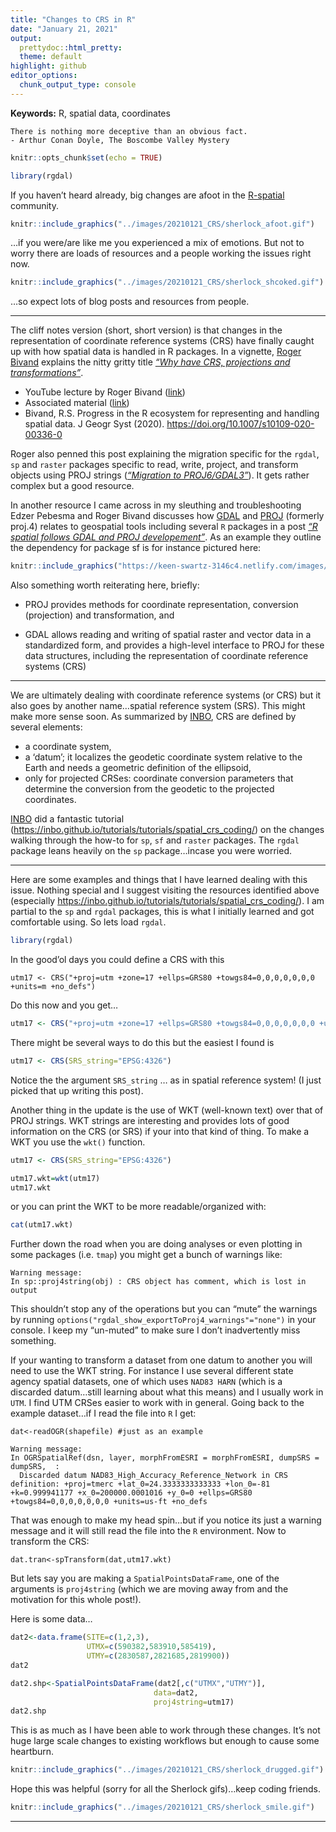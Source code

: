 ```yaml
---
title: "Changes to CRS in R"
date: "January 21, 2021"
output: 
  prettydoc::html_pretty:
  theme: default
highlight: github
editor_options: 
  chunk_output_type: console
---
```

  
__Keywords:__ R, spatial data, coordinates

    There is nothing more deceptive than an obvious fact.
    - Arthur Conan Doyle, The Boscombe Valley Mystery

```r
knitr::opts_chunk$set(echo = TRUE)

library(rgdal)
```

If you haven't heard already, big changes are afoot in the [R-spatial](https://rspatial.org/){target="_blank"} community. 
```r
knitr::include_graphics("../images/20210121_CRS/sherlock_afoot.gif")
```

...if you were/are like me you experienced a mix of emotions. But not to worry there are loads of resources and a people working the issues right now. 

```r
knitr::include_graphics("../images/20210121_CRS/sherlock_shcoked.gif")
```

...so expect lots of blog posts and resources from people.

***

The cliff notes version (short, short version) is that changes in the representation of coordinate reference systems (CRS) have finally caught up with how spatial data is handled in R packages. In a vignette, [Roger Bivand](https://twitter.com/RogerBivand){target="_blank"} explains the nitty gritty title [_"Why have CRS, projections and transformations"_](https://rgdal.r-forge.r-project.org/articles/CRS_projections_transformations.html){target="_blank"}.

* YouTube lecture by Roger Bivand ([link](https://youtu.be/2H1Tn4oN32M){target="_blank"})
* Associated material ([link](https://rsbivand.github.io/ECS530_h20/ECS530_III.html){target="_blank"})
* Bivand, R.S. Progress in the R ecosystem for representing and handling spatial data. J Geogr Syst (2020). [https://doi.org/10.1007/s10109-020-00336-0](https://doi.org/10.1007/s10109-020-00336-0){target="_blank"}

Roger also penned this post explaining the migration specific for the `rgdal`, `sp` and `raster` packages specific to read, write, project, and transform objects using PROJ strings ([_"Migration to PROJ6/GDAL3"_](https://cran.r-project.org/web/packages/rgdal/vignettes/PROJ6_GDAL3.html#Migration_to_PROJ6GDAL3){target="_blank"}). It gets rather complex but a good resource.  

In another resource I came across in my sleuthing and troubleshooting Edzer Pebesma and Roger Bivand discusses how [GDAL](https://gdal.org/){target="_blank"} and [PROJ](https://proj.org){target="_blank"} (formerly
proj.4) relates to geospatial tools including several `R` packages in a post [_"R spatial follows GDAL and PROJ developement"_](https://www.r-spatial.org/r/2020/03/17/wkt.html){target="_blank"}. As an example they outline the dependency for package sf is for instance pictured here:

```r
knitr::include_graphics("https://keen-swartz-3146c4.netlify.com/images/sf_deps.png")
```

Also something worth reiterating here, briefly: 

* PROJ provides methods for coordinate representation, conversion
(projection) and transformation, and

* GDAL allows reading and writing of spatial raster and vector data
in a standardized form, and provides a high-level interface to PROJ
for these data structures, including the representation of coordinate reference systems (CRS)

***

We are ultimately dealing with coordinate reference systems (or CRS) but it also goes by another name...spatial reference system (SRS). This might make more sense soon. As summarized by [INBO](https://github.com/inbo){target="_blank"}, CRS are defined by several elements:

* a coordinate system,
* a ‘datum’; it localizes the geodetic coordinate system relative to the Earth and needs a geometric definition of the ellipsoid,
* only for projected CRSes: coordinate conversion parameters that determine the conversion from the geodetic to the projected coordinates.

[INBO](https://github.com/inbo){target="_blank"} did a fantastic tutorial ([https://inbo.github.io/tutorials/tutorials/spatial_crs_coding/](https://inbo.github.io/tutorials/tutorials/spatial_crs_coding/){target="_blank"}) on the changes walking through the how-to for `sp`, `sf` and `raster` packages. The `rgdal` package leans heavily on the `sp` package...incase you were worried.  

***

Here are some examples and things that I have learned dealing with this issue. Nothing special and I suggest visiting the resources identified above (especially [https://inbo.github.io/tutorials/tutorials/spatial_crs_coding/](https://inbo.github.io/tutorials/tutorials/spatial_crs_coding/){target="_blank"}). I am partial to the `sp` and `rgdal` packages, this is what I initially learned and got comfortable using. So lets load `rgdal`.

```r
library(rgdal)
```

In the good'ol days you could define a CRS with this

```
utm17 <- CRS("+proj=utm +zone=17 +ellps=GRS80 +towgs84=0,0,0,0,0,0,0 +units=m +no_defs")
```

Do this now and you get...

```r
utm17 <- CRS("+proj=utm +zone=17 +ellps=GRS80 +towgs84=0,0,0,0,0,0,0 +units=m +no_defs")
```

There might be several ways to do this but the easiest I found is 

```r
utm17 <- CRS(SRS_string="EPSG:4326")
```
Notice the the argument `SRS_string` ... as in spatial reference system! (I just picked that up writing this post).

Another thing in the update is the use of WKT (well-known text) over that of PROJ strings. WKT strings are interesting and provides lots of good information on the CRS (or SRS) if your into that kind of thing. To make a WKT you use the `wkt()` function.

```r
utm17 <- CRS(SRS_string="EPSG:4326")

utm17.wkt=wkt(utm17)
utm17.wkt

```

or you can print the WKT to be more readable/organized with:

```r
cat(utm17.wkt)
```

Further down the road when you are doing analyses or even plotting in some packages (i.e. `tmap`) you might get a bunch of warnings like:

```
Warning message:
In sp::proj4string(obj) : CRS object has comment, which is lost in output
```

This shouldn't stop any of the operations but you can "mute" the warnings by running `options("rgdal_show_exportToProj4_warnings"="none")` in your console. I keep my "un-muted" to make sure I don't inadvertently miss something.  

If your wanting to transform a dataset from one datum to another you will need to use the WKT string. For instance I use several different state agency spatial datasets, one of which uses `NAD83 HARN` (which is a discarded datum...still learning about what this means) and I usually work in `UTM`. I find UTM CRSes easier to work with in general. Going back to the example dataset...if I read the file into `R` I get:

```
dat<-readOGR(shapefile) #just as an example

Warning message:
In OGRSpatialRef(dsn, layer, morphFromESRI = morphFromESRI, dumpSRS = dumpSRS,  :
  Discarded datum NAD83_High_Accuracy_Reference_Network in CRS definition: +proj=tmerc +lat_0=24.3333333333333 +lon_0=-81 +k=0.999941177 +x_0=200000.0001016 +y_0=0 +ellps=GRS80 +towgs84=0,0,0,0,0,0,0 +units=us-ft +no_defs
```

That was enough to make my head spin...but if you notice its just a warning message and it will still read the file into the `R` environment. Now to transform the CRS:

```
dat.tran<-spTransform(dat,utm17.wkt)
```

But lets say you are making a `SpatialPointsDataFrame`, one of the arguments is `proj4string` (which we are moving away from and the motivation for this whole post!).

Here is some data...
```r
dat2<-data.frame(SITE=c(1,2,3),
                 UTMX=c(590382,583910,585419),
                 UTMY=c(2830587,2821685,2819900))
dat2
```

```r
dat2.shp<-SpatialPointsDataFrame(dat2[,c("UTMX","UTMY")],
                                data=dat2,
                                proj4string=utm17)
dat2.shp

```

This is as much as I have been able to work through these changes. It's not huge large scale changes to existing workflows but enough to cause some heartburn. 

```r
knitr::include_graphics("../images/20210121_CRS/sherlock_drugged.gif")
```

Hope this was helpful (sorry for all the Sherlock gifs)...keep coding friends. 

```r
knitr::include_graphics("../images/20210121_CRS/sherlock_smile.gif")
```


***
